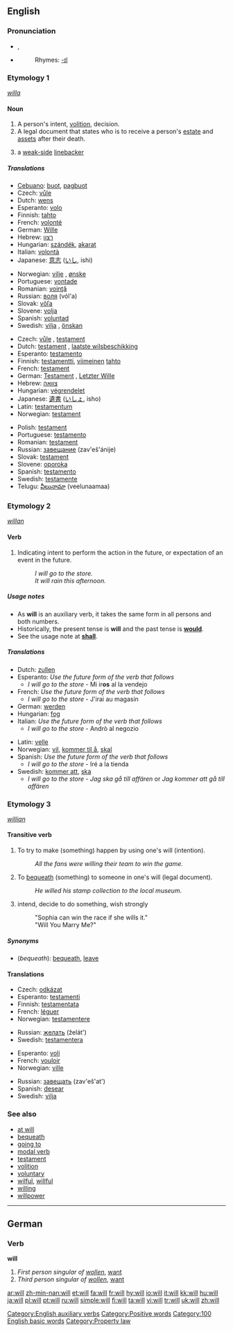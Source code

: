 {{see|Will}}
{{wikipedia}}
{{rfc|Auxiliary verb unknown/invalid header}}
==English==

{{rank|said|would|been|47|will|no|them|when}}

===Pronunciation===
* {{IPA|[[RP]] /wɪl/}}, {{SAMPA|/wIl/}}
*{{audio|en-us-will.ogg|Audio (US)}}
*:Rhymes: [[Rhymes:English:-ɪl|-ɪl]]

===Etymology 1===
{{OE.}} ''[[willa]]''

====Noun====
{{en-noun}}

# <!--DefA-->A person's intent, [[volition]], decision.
# <!--DefB-->A legal document that states who is to receive a person's [[estate]] and [[asset]]s after their death.
# {{fb}} a [[weak side|weak-side]] [[linebacker]]

=====Translations=====
<!--DefA-->
{{trans-top|volition}}
*[[Cebuano]]: [[buot]], [[pagbuot]]
*Czech: [[vůle]] {{f}}
*Dutch: [[wens]] {{m}}
*Esperanto: [[volo]]
*Finnish: [[tahto]]
*French: [[volonté]] {{f}}
*German: [[Wille]] {{m}}
*Hebrew: [[רצון]] {{m}}
*Hungarian: [[szándék]], [[akarat]]
*Italian: [[volontà]] {{f}}
*Japanese: [[意志]] ([[いし]], ishi)
{{trans-mid}}
*Norwegian: [[vilje]] {{m}}, [[ønske]] {{n}}
*Portuguese: [[vontade]] {{f}}
*Romanian: [[voinţă]] {{f}}
*Russian: [[воля]] (vól'a) {{f}}
*Slovak: [[vôľa]] {{f}}
*Slovene: [[volja]] {{f}}
*Spanish: [[voluntad]] {{f}}
*Swedish: [[vilja]] {{c}}, [[önskan]] {{c}}
{{trans-bottom}}

<!--DefB-->
{{trans-top|legal document}}
*Czech: [[vůle]] {{f}}, [[testament#Czech|testament]] {{m}}
*Dutch: [[testament]] {{n}}, [[laatste wilsbeschikking]] {{f}}
*Esperanto: [[testamento#Esperanto|testamento]]
*Finnish: [[testamentti]], [[viimeinen]] [[tahto]]
*French: [[testament#French|testament]] {{m}}
*German: [[Testament]] {{n}}, [[Letzter Wille]] {{m}}
*Hebrew: [[צוואה]] {{f}}
*Hungarian: [[végrendelet]]
*Japanese: [[遺書]] ([[いしょ]], isho)
*Latin: [[testamentum]] {{n}}
*Norwegian: [[testament]] {{n}}
{{trans-mid}}
*Polish: [[testament#Polish|testament]] {{m}}
*Portuguese: [[testamento#Portuguese|testamento]] {{m}}
*Romanian: [[testament#Romanian|testament]] {{n}}
*Russian: [[завещание]] (zav'eš'ánije) {{n}}
*Slovak: [[testament#Slovak|testament]] {{m}}
*Slovene: [[oporoka]] {{f}}
*Spanish: [[testamento]] {{m}}
*Swedish: [[testamente]] {{n}}
*Telugu: [[వీలునామా]] (veelunaamaa)
{{trans-bottom}}

===Etymology 2===
{{OE.}} ''[[willan]]''

====Verb====
{{en-verb|will|-|would|-}}

# <!--DefC-->Indicating intent to perform the action in the future, or expectation of an event in the future.
#:''I will go to the store.''
#:''It will rain this afternoon.''
<!--There are actually many more meanings as an auxiliary verb.-->

=====Usage notes=====
*As '''will''' is an auxiliary verb, it takes the same form in all persons and both numbers.
*Historically, the present tense is '''will''' and the past tense is '''[[would]]'''.
*See the usage note at '''[[shall]]'''.

=====Translations=====

<!--DefC-->
{{trans-top|indicating future action}}
*Dutch: [[zullen]]
*Esperanto: ''Use the future form of the verb that follows''
**''I will go to the store'' - Mi ir'''os''' al la vendejo
*French: ''Use the future form of the verb that follows''
**''I will go to the store'' - J'irai au magasin
*German: [[werden]]
*Hungarian: [[fog]]
*Italian: ''Use the future form of the verb that follows''
**''I will go to the store'' - Andrò al negozio
{{trans-mid}}
*Latin: [[velle]]
*Norwegian: [[vil]], [[kommer til å]], [[skal]]
*Spanish: ''Use the future form of the verb that follows''
**''I will go to the store'' - Iré a la tienda
*Swedish: [[kommer att]], [[ska]]
**''I will go to the store'' - ''Jag ska gå till affären'' or ''Jag kommer att gå till affären''
{{trans-bottom}}

===Etymology 3===
{{OE.}} ''[[willian]]''

====Transitive verb====
{{en-verb}}

# <!--DefD-->To try to make (something) happen by using one's will (intention).
#:''All the fans were willing their team to win the game.''
# <!--DefE-->To [[bequeath]] (something) to someone in one's will (legal document).
#:''He willed his stamp collection to the local museum.''
# <!--DefF--> intend, decide to do something, wish strongly
#: "Sophia can win the race if she wills it."
#: "Will You Marry Me?"

=====Synonyms=====
*<!--DefE-->(''bequeath''): [[bequeath]], [[leave]]

====Translations====
<!--DefE-->
{{trans-top|to bequeath}}
*Czech: [[odkázat]]
*Esperanto: [[testamenti]]
*Finnish: [[testamentata]]
*French: [[léguer]]
*Norwegian: [[testamentere]]
{{trans-mid}}
*Russian: [[желать]] (želát')
*Swedish: [[testamentera]]
{{trans-bottom}}

<!--DefF-->
{{trans-top|to wish strongly}}
*Esperanto: [[voli]]
*French: [[vouloir]]
*Norwegian: [[ville]]
{{trans-mid}}
*Russian: [[завещать]] (zav'eš'at')
*Spanish: [[desear]]
*Swedish: [[vilja]]
{{trans-bottom}}

===See also===
*[[at will]]
*[[bequeath]]
*[[going to]]
*[[modal verb]]
*[[testament]]
*[[volition]]
*[[voluntary]]
*[[wilful]], [[willful]]
*[[willing]]
*[[willpower]]

[[Category:English auxiliary verbs]]

----

==German==

===Verb===
'''will'''

# <!--DefH--> ''First person singular of [[wollen]]'', [[want]]
# <!--DefI--> ''Third person singular of [[wollen]]'', [[want]]

[[Category:Positive words]]
[[Category:100 English basic words]]
[[Category:Property law]]

[[ar:will]]
[[zh-min-nan:will]]
[[et:will]]
[[fa:will]]
[[fr:will]]
[[hy:will]]
[[io:will]]
[[it:will]]
[[kk:will]]
[[hu:will]]
[[ja:will]]
[[pl:will]]
[[pt:will]]
[[ru:will]]
[[simple:will]]
[[fi:will]]
[[ta:will]]
[[vi:will]]
[[tr:will]]
[[uk:will]]
[[zh:will]]